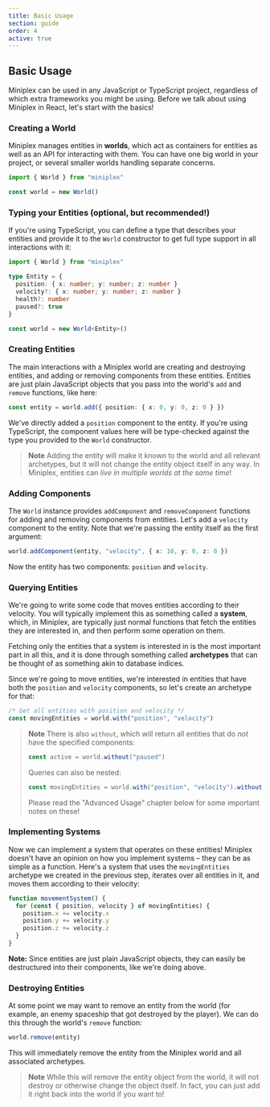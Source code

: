 ```yaml
---
title: Basic Usage
section: guide
order: 4
active: true
---
```


## Basic Usage

Miniplex can be used in any JavaScript or TypeScript project, regardless of which extra frameworks you might be using. Before we talk about using Miniplex in React, let's start with the basics!

### Creating a World

Miniplex manages entities in **worlds**, which act as containers for entities as well as an API for interacting with them. You can have one big world in your project, or several smaller worlds handling separate concerns.

```ts
import { World } from "miniplex"

const world = new World()
```

### Typing your Entities (optional, but recommended!)

If you're using TypeScript, you can define a type that describes your entities and provide it to the `World` constructor to get full type support in all interactions with it:

```ts
import { World } from "miniplex"

type Entity = {
  position: { x: number; y: number; z: number }
  velocity?: { x: number; y: number; z: number }
  health?: number
  paused?: true
}

const world = new World<Entity>()
```

### Creating Entities

The main interactions with a Miniplex world are creating and destroying entities, and adding or removing components from these entities. Entities are just plain JavaScript objects that you pass into the world's `add` and `remove` functions, like here:

```ts
const entity = world.add({ position: { x: 0, y: 0, z: 0 } })
```

We've directly added a `position` component to the entity. If you're using TypeScript, the component values here will be type-checked against the type you provided to the `World` constructor.

> **Note** Adding the entity will make it known to the world and all relevant archetypes, but it will not change the entity object itself in any way. In Miniplex, entities can _live in multiple worlds at the same time_!

### Adding Components

The `World` instance provides `addComponent` and `removeComponent` functions for adding and removing components from entities. Let's add a `velocity` component to the entity. Note that we're passing the entity itself as the first argument:

```ts
world.addComponent(entity, "velocity", { x: 10, y: 0, z: 0 })
```

Now the entity has two components: `position` and `velocity`.

### Querying Entities

We're going to write some code that moves entities according to their velocity. You will typically implement this as something called a **system**, which, in Miniplex, are typically just normal functions that fetch the entities they are interested in, and then perform some operation on them.

Fetching only the entities that a system is interested in is the most important part in all this, and it is done through something called **archetypes** that can be thought of as something akin to database indices.

Since we're going to move entities, we're interested in entities that have both the `position` and `velocity` components, so let's create an archetype for that:

```ts
/* Get all entities with position and velocity */
const movingEntities = world.with("position", "velocity")
```

> **Note** There is also `without`, which will return all entities that do _not_ have the specified components:
>
> ```ts
> const active = world.without("paused")
> ```
>
> Queries can also be nested:
>
> ```ts
> const movingEntities = world.with("position", "velocity").without("paused")
> ```
>
> Please read the "Advanced Usage" chapter below for some important notes on these!

### Implementing Systems

Now we can implement a system that operates on these entities! Miniplex doesn't have an opinion on how you implement systems – they can be as simple as a function. Here's a system that uses the `movingEntities` archetype we created in the previous step, iterates over all entities in it, and moves them according to their velocity:

```ts
function movementSystem() {
  for (const { position, velocity } of movingEntities) {
    position.x += velocity.x
    position.y += velocity.y
    position.z += velocity.z
  }
}
```

**Note:** Since entities are just plain JavaScript objects, they can easily be destructured into their components, like we're doing above.

### Destroying Entities

At some point we may want to remove an entity from the world (for example, an enemy spaceship that got destroyed by the player). We can do this through the world's `remove` function:

```ts
world.remove(entity)
```

This will immediately remove the entity from the Miniplex world and all associated archetypes.

> **Note** While this will remove the entity object from the world, it will not destroy or otherwise change the object itself. In fact, you can just add it right back into the world if you want to!
